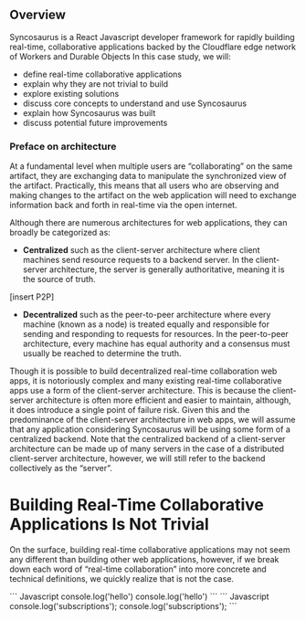 
<Websockets />

## Overview

<LatencySlider />

Syncosaurus is a React Javascript developer framework for rapidly building real-time, collaborative applications backed by the Cloudflare edge network of Workers and Durable Objects
In this case study, we will:

- define real-time collaborative applications
- explain why they are not trivial to build
- explore existing solutions
- discuss core concepts to understand and use Syncosaurus
- explain how Syncosaurus was built
- discuss potential future improvements

### Preface on architecture

At a fundamental level when multiple users are “collaborating” on the same artifact, they are exchanging data to manipulate the synchronized view of the artifact. Practically, this means that all users who are observing and making changes to the artifact on the web application will need to exchange information back and forth in real-time via the open internet.

Although there are numerous architectures for web applications, they can broadly be categorized as:

- **Centralized** such as the client-server architecture where client machines send resource requests to a backend server. In the client-server architecture, the server is generally authoritative, meaning it is the source of truth.

[insert P2P]

- **Decentralized** such as the peer-to-peer architecture where every machine (known as a node) is treated equally and responsible for sending and responding to requests for resources. In the peer-to-peer architecture, every machine has equal authority and a consensus must usually be reached to determine the truth.

Though it is possible to build decentralized real-time collaboration web apps, it is notoriously complex and many existing real-time collaborative apps use a form of the client-server architecture. This is because the client-server architecture is often more efficient and easier to maintain, although, it does introduce a single point of failure risk.
Given this and the predominance of the client-server architecture in web apps, we will assume that any application considering Syncosaurus will be using some form of a centralized backend. Note that the centralized backend of a client-server architecture can be made up of many servers in the case of a distributed client-server architecture, however, we will still refer to the backend collectively as the “server”.

# Building Real-Time Collaborative Applications Is Not Trivial

On the surface, building real-time collaborative applications may not seem any different than building other web applications, however, if we break down each word of “real-time collaboration” into more concrete and technical definitions, we quickly realize that is not the case.

<Tabs>
  <TabItem value="mutators" label="mutators.js">
    ``` Javascript console.log('hello') console.log('hello') ```
  </TabItem>
  <TabItem value="subscriptions" label="subscriptions.js">
    ``` Javascript console.log('subscriptions'); console.log('subscriptions');
    ```
  </TabItem>
</Tabs>

<TodoList />
